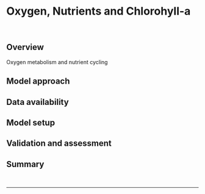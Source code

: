 # Oxygen, Nutrients and Chlorohyll-a

<br>


## Overview

Oxygen metabolism and nutrient cycling

## Model approach

## Data availability

## Model setup

## Validation and assessment

## Summary


<br>

***	

<br>

